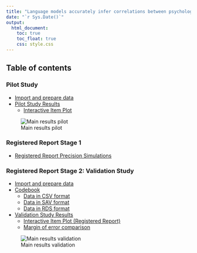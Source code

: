 ```yaml
---
title: "Language models accurately infer correlations between psychological items and scales from text alone"
date: "`r Sys.Date()`"
output: 
  html_document:
    toc: true
    toc_float: true
    css: style.css 
---
```


## Table of contents

### Pilot Study
- [Import and prepare data](1_vector_to_cosine.html)
- [Pilot Study Results](validation_study.html)
  - [Interactive Item Plot](2_interactive_item_plot.html)

![Main results pilot](Figure_pilot.png)

### Registered Report Stage 1
- [Registered Report Precision Simulations](3_rr_precision_simulations.html)
 
### Registered Report Stage 2: Validation Study
- [Import and prepare data](1_import_validation_study.html)
- [Codebook](codebook.html)
  - [Data in CSV format](rr_data.csv)
  - [Data in SAV format](rr_data.sav)
  - [Data in RDS format](rr_data.rds)
- [Validation Study Results](validation_study.html)
  - [Interactive Item Plot (Registered Report)](2_interactive_item_plot_rr.html)
  - [Margin of error comparison](se_sample_size.html)


![Main results validation](Figure_rr.png)

